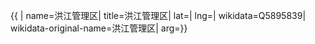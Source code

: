 {{ {{{1|PRC admin/showdata}}}|
name=洪江管理区|
title=洪江管理区|
lat=|
lng=|
wikidata=Q5895839|
wikidata-original-name=洪江管理区|
arg={{{arg|}}}}}